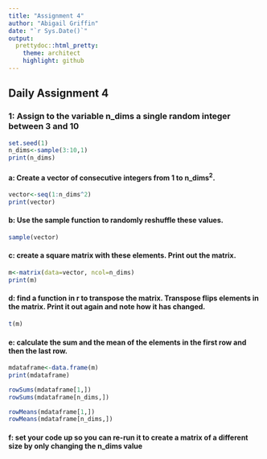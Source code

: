 ```yaml
---
title: "Assignment 4"
author: "Abigail Griffin"
date: "`r Sys.Date()`"
output: 
  prettydoc::html_pretty:
    theme: architect
    highlight: github
---
```

## Daily Assignment 4

### 1: Assign to the variable n_dims a single random integer between 3 and 10
```r
set.seed(1)
n_dims<-sample(3:10,1)
print(n_dims)
```

#### a: Create a vector of consecutive integers from 1 to n_dims^2^.
```r
vector<-seq(1:n_dims^2)
print(vector)
```
#### b: Use the sample function to randomly reshuffle these values.
```r
sample(vector)
```
#### c: create a square matrix with these elements. Print out the matrix.
```r
m<-matrix(data=vector, ncol=n_dims)
print(m)
```

#### d: find a function in r to transpose the matrix. Transpose flips elements in the matrix. Print it out again and note how it has changed.
```r
t(m)
```
#### e: calculate the sum and the mean of the elements in the first row and then the last row.
```r
mdataframe<-data.frame(m)
print(mdataframe)

rowSums(mdataframe[1,]) 
rowSums(mdataframe[n_dims,])

rowMeans(mdataframe[1,])
rowMeans(mdataframe[n_dims,])
```
#### f: set your code up so you can re-run it to create a matrix of a different size by only changing the n_dims value